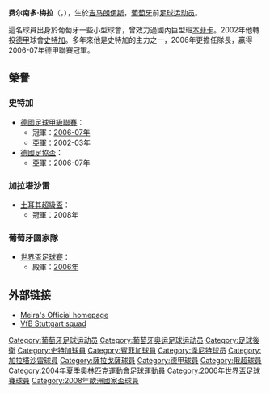 {{noteTA
|G1=uefa
|T=zh-hans:费尔南多·梅拉;zh-hk:費蘭度·美拉;zh-tw:費爾南多·梅拉;
|1=zh-hans:费尔南多·梅拉;zh-hk:費蘭度·美拉;zh-tw:費爾南多·梅拉;
|2=zh-hans:梅拉;zh-hk:美拉;zh-tw:梅拉;
}}
{{Infobox football biography
| playername = 费尔南多·梅拉<br/>''Fernando Meira''
| image = FernandoMeira.jpg
| image_size = 200<!-- px -->
| caption = 2009年
| fullname = Fernando Meira
| englishfullname = 
| height = {{height|m=1.90}}
| nickname = 
| dateofbirth = {{birth date and age|1978|6|5}}
| cityofbirth = [[吉马朗伊斯|吉马朗伊斯]]
| countryofbirth = [[葡萄牙|葡萄牙]]
| currentclub = 已退役
| clubnumber = 3
| position = 后卫
| youthyears = 
| youthclubs = 
| years = 1995-98<br/>1998-99<br/>1999-2000<br/>2000-01<br/>2001-08<br/>2008-09<br/>2009-2011<br/>2011-12
| clubs = [[维多利亚足球俱乐部|维多利亚]]<br/>[[费尔盖拉斯足球俱乐部|费尔盖拉斯]]<br/>[[维多利亚足球俱乐部|维多利亚]]<br/>[[本菲卡足球俱乐部|本菲卡]]<br/>[[斯图加特足球俱乐部|史特加]]<br/>[[加拉塔萨雷体育俱乐部|加拉塔萨雷]]<br/>[[辛尼特|辛尼特]]<br>[[薩拉戈薩足球會|薩拉戈薩]]
| caps(goals) = {{0}}22 {{0}}(0)<br />{{0}}33 {{0}}(0)<br />{{0}}30 {{0}}(2)<br />{{0}}46 {{0}}(2)<br />173 (11)<br />{{0}}21 {{0}}(0)<br />{{0|0}}35 {{0}}(1)<br />{{0}}12 {{0}}(0)<!-- LEAGUE APPS AND GOALS ONLY -->
| nationalyears = 2000-08
| nationalteam = [[葡萄牙国家足球队|葡萄牙]]
| nationalcaps(goals) = 54(2)
| pcupdate = 2009年5月31日, 06:02 (UTC)
| ntupdate = 2009年3月29日
}}
'''费尔南多·梅拉'''（{{lang-pt|'''Fernando Meira'''}}，{{bd|1978年|6月5日|catidx=Meira, Fernando}}），生於[[吉马朗伊斯|吉马朗伊斯]]，[[葡萄牙|葡萄牙]]前[[足球|足球]][[运动员|运动员]]。

這名球員出身於葡萄牙一些小型球會，曾效力過國內巨型班[[本菲卡足球俱乐部|本菲卡]]。2002年他轉投[[德甲|德甲]]球會[[斯图加特足球俱乐部|史特加]]。多年來他是史特加的主力之一，2006年更擔任隊長，贏得2006-07年德甲聯賽冠軍。

==榮譽==
===史特加===
*[[德國足球甲級聯賽|德國足球甲級聯賽]]：
**冠軍：[[2006年至2007年德国足球甲级联赛|2006-07年]]
**亞軍：2002-03年
*[[德國足協盃|德國足協盃]]：
**亞軍：2006-07年

===加拉塔沙雷===
*[[土耳其超級盃|土耳其超級盃]]：
**冠軍：2008年

===葡萄牙國家隊===
*[[世界盃足球賽|世界盃足球賽]]：
**殿軍：[[2006年世界盃足球賽|2006年]]

==外部链接==
* [https://web.archive.org/web/20090618051237/http://www.fernando-meira.de/ Meira's Official homepage] {{de icon}} {{pt icon}}
* [https://web.archive.org/web/20060721092705/http://www.vfb-stuttgart.de/teams/index.php?langcok=eng VfB Stuttgart squad]

{{2006年世界杯足球赛葡萄牙参赛名单}}
{{2008年欧洲足球锦标赛葡萄牙参赛名单}}

{{DEFAULTSORT:Meira, Fernando}}
[[Category:葡萄牙足球运动员|Category:葡萄牙足球运动员]]
[[Category:葡萄牙奥运足球运动员|Category:葡萄牙奥运足球运动员]]
[[Category:足球後衛|Category:足球後衛]]
[[Category:史特加球員|Category:史特加球員]]
[[Category:賓菲加球員|Category:賓菲加球員]]
[[Category:泽尼特球员|Category:泽尼特球员]]
[[Category:加拉塔沙雷球員|Category:加拉塔沙雷球員]]
[[Category:薩拉戈薩球員|Category:薩拉戈薩球員]]
[[Category:德甲球員|Category:德甲球員]]
[[Category:俄超球員|Category:俄超球員]]
[[Category:2004年夏季奧林匹克運動會足球運動員|Category:2004年夏季奧林匹克運動會足球運動員]]
[[Category:2006年世界盃足球賽球員|Category:2006年世界盃足球賽球員]]
[[Category:2008年歐洲國家盃球員|Category:2008年歐洲國家盃球員]]